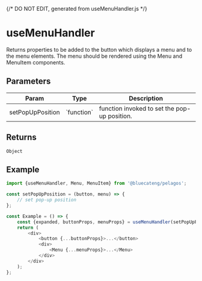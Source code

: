 {/* DO NOT EDIT, generated from useMenuHandler.js */}


<Meta title="hooks/useMenuHandler" />

# useMenuHandler

Returns properties to be added to the button which displays a menu and to the menu elements.
The menu should be rendered using the Menu and MenuItem components.

## Parameters

<table>
	<thead>
		<tr>
			<th>Param</th>
			<th>Type</th>
			<th>Description</th>
		</tr>
	</thead>
	<tbody>
		<tr>
			<td>setPopUpPosition</td>
			<td>`function`</td>
			<td>function invoked to set the pop-up position.</td>
		</tr>
	</tbody>
</table>

## Returns

`Object`

## Example

```js
import {useMenuHandler, Menu, MenuItem} from '@bluecateng/pelagos';

const setPopUpPosition = (button, menu) => {
	// set pop-up position
};

const Example = () => {
	const {expanded, buttonProps, menuProps} = useMenuHandler(setPopUpPosition);
	return (
		<div>
			<button {...buttonProps}>...</button>
			<div>
				<Menu {...menuProps}>...</Menu>
			</div>
		</div>
	);
};
```

